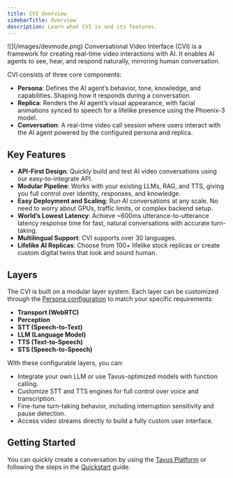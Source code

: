 ```yaml
---
title: CVI Overview
sidebarTitle: Overview
description: Learn what CVI is and its features.
---
```


<Frame>
![](/images/devmode.png)
</Frame>
Conversational Video Interface (CVI) is a framework for creating real-time video interactions with AI. It enables AI agents to see, hear, and respond naturally, mirroring human conversation.

CVI consists of three core components:
- **Persona**: Defines the AI agent’s behavior, tone, knowledge, and capabilities. Shaping how it responds during a conversation.
- **Replica**: Renders the AI agent’s visual appearance, with facial animations synced to speech for a lifelike presence using the Phoenix-3 model.
- **Conversation**: A real-time video call session where users interact with the AI agent powered by the configured persona and replica.


## Key Features

- **API-First Design**: Quickly build and test AI video conversations using our easy-to-integrate API.
- **Modular Pipeline**: Works with your existing LLMs, RAG, and TTS, giving you full control over identity, responses, and knowledge.
- **Easy Deployment and Scaling**: Run AI conversations at any scale. No need to worry about GPUs, traffic limits, or complex backend setup.
- **World’s Lowest Latency**: Achieve ~600ms utterance-to-utterance latency response time for fast, natural conversations with accurate turn-taking.
- **Multilingual Support**: CVI supports over 30 languages.
- **Lifelike AI Replicas**: Choose from 100+ lifelike stock replicas or create custom digital twins that look and sound human.


## Layers

The CVI is built on a modular layer system. Each layer can be customized through the [Persona configuration](/sections/conversational-video-interface/persona/overview) to match your specific requirements:

* **Transport (WebRTC)**
* **Perception**
* **STT (Speech-to-Text)**
* **LLM (Language Model)**
* **TTS (Text-to-Speech)**
* **STS (Speech-to-Speech)**

With these configurable layers, you can:

* Integrate your own LLM or use Tavus-optimized models with function calling.
* Customize STT and TTS engines for full control over voice and transcription.
* Fine-tune turn-taking behavior, including interruption sensitivity and pause detection.
* Access video streams directly to build a fully custom user interface.




## Getting Started
You can quickly create a conversation by using the [Tavus Platform](https://platform.tavus.io/) or following the steps in the [Quickstart](/sections/conversational-video-interface/full-mode) guide.
